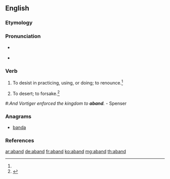 ==English==

===Etymology===
{{contraction of|abandon}}

===Pronunciation===
* {{a|RP}} {{IPA|/əˈbænd/}}
* {{a|GA}} {{IPA|/əˈbænd/}}

===Verb===
{{en-verb}}

# {{obsolete|transitive}} To desist in practicing, using, or doing; to renounce.{{defdate|Late 16<sup>th</sup> century.}}<ref name=SOED/>
# {{obsolete|transitive}} To desert; to forsake.{{defdate|Late 16<sup>th</sup> century.}}<ref name=SOED>{{reference-book | last =| first = | authorlink =  | coauthors =  | editor =Brown, Lesley  | others =  | title = The Shorter Oxford English Dictionary | origdate =  | origyear = 1933| origmonth =  | url =  | format =  | accessdate =  | accessyear =  | accessmonth =  | edition = 5th | date =  | year =2003| month =  | publisher =Oxford University Press  | location =Oxford, UK | language =  | id =  | doi = | isbn =978-0-19-860575-7 | lccn = | ol = | pages =2| chapter =  | chapterurl =  | quote =}}</ref>

#:''And Vortiger enforced the kingdom to '''aband'''.''  - Spenser

===Anagrams===
* [[banda#English|banda]]

===References===
<references/>

[[ar:aband]]
[[de:aband]]
[[fr:aband]]
[[ko:aband]]
[[mg:aband]]
[[th:aband]]